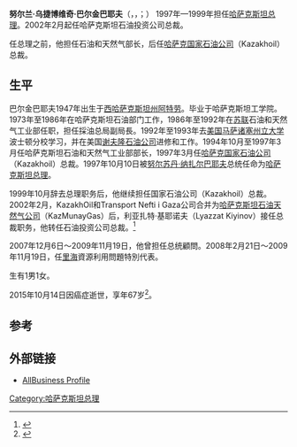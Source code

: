 {{Infobox officeholder
|name        = 努尔兰·尔金巴耶夫
|image       = 
|office      = 第3任[[哈萨克斯坦总理|哈萨克斯坦总理]]
|president   = [[努尔苏丹·纳扎尔巴耶夫|努尔苏丹·纳扎尔巴耶夫]]
|term_start  = 1997年10月10日
|term_end    = 1999年10月1日
|predecessor = [[阿克然·卡热格尔金|阿克然·卡热格尔金]]
|successor   = [[卡瑟姆-若马尔特·托卡耶夫|卡瑟姆-若马尔特·托卡耶夫]]
|birth_date  = {{birth date and age|1947|11|20|df=y}}
|birth_place = {{USSR}}[[哈薩克蘇維埃社會主義共和國|哈薩克]][[西哈萨克斯坦州|西哈萨克斯坦州]][[阿特劳|古里耶夫]]
|death_date  = 2015年10月14日
|death_place = {{flag|Kazakhstan}}[[阿特勞州|阿特勞州]][[阿特劳|阿特劳]]
|party       = [[哈萨克斯坦人民团结联盟|哈萨克斯坦人民团结联盟]]
}}
'''努尔兰·乌捷博维奇·巴尔金巴耶夫'''（{{lang-en|Nurlan Utebovich Balgimbayev}}，{{lang-kz|Нұрлан Өтепұлы Балғымбаев|Nurlan Ötepulı Balğımbayev}}，{{lang-ru|Нурлан Утебович Балгимбаев|Nurlán Uté'bovich Balgimbáyev}}；{{bd|1947年|11月20日|2015年|10月14日}}） 1997年—1999年担任[[哈萨克斯坦总理|哈萨克斯坦总理]]。2002年2月起任哈萨克斯坦石油投资公司总裁。

任总理之前，他担任石油和天然气部长，后任[[哈萨克国家石油公司|哈萨克国家石油公司]]（Kazakhoil）总裁。

==生平==
巴尔金巴耶夫1947年出生于[[西哈萨克斯坦州|西哈萨克斯坦州]][[阿特劳|阿特劳]]。毕业于哈萨克斯坦工学院。1973年至1986年在哈萨克斯坦石油部门工作，1986年至1992年在[[苏联|苏联]]石油和天然气工业部任职，担任採油总局副局長。1992年至1993年去[[美国|美国]][[马萨诸塞大学|马萨诸塞州立大学]]波士顿分校学习，并在美国[[雪佛龍|谢夫隆石油公司]]进修和工作。1994年10月至1997年3月任哈萨克斯坦石油和天然气工业部部长，1997年3月任[[哈萨克国家石油公司|哈萨克国家石油公司]]（Kazakhoil）总裁。1997年10月10日被[[努尔苏丹·纳扎尔巴耶夫|努尔苏丹·纳扎尔巴耶夫]]总统任命为[[哈萨克斯坦总理|哈萨克斯坦总理]]。

1999年10月辞去总理职务后，他继续担任国家石油公司（Kazakhoil）总裁。2002年2月，KazakhOil和Transport Nefti i Gaza公司合并为[[哈萨克斯坦石油天然气公司|哈萨克斯坦石油天然气公司]]（KazMunayGas）后，利亚扎特·基耶诺夫（Lyazzat Kiyinov）接任总裁职务，他转任石油投资公司总裁。<ref>{{Cite web |url=http://www.kmg.kz/main.php?page=inc%2Fposted&mid=4&showm=3&type=menu&lang=eng |title=存档副本 |accessdate=2020-10-02 |archive-date=2005-01-20 |archive-url=https://web.archive.org/web/20050120074641/http://www.kmg.kz/main.php?page=inc%2Fposted&mid=4&showm=3&type=menu&lang=eng |dead-url=no }}</ref>

2007年12月6日～2009年11月19日，他曾担任总统顧問。2008年2月21日～2009年11月19日，任[[里海|里海]]資源利用問題特別代表。

生有1男1女。

2015年10月14日因癌症逝世，享年67岁<ref>{{cite web|url=http://azh.kz/en/news/view/7211|title=Ex-Prime Minister of Kazakhstan Nurlan Balgimbayev Passed Away|work=azh.kz|accessdate=2015-10-15|archive-date=2015-10-17|archive-url=https://web.archive.org/web/20151017235512/http://azh.kz/en/news/view/7211|dead-url=no}}</ref>。

==参考==
{{reflist}}

==外部链接==
*[http://www.allbusiness.com/government/802261-1.html AllBusiness Profile] {{Wayback|url=http://www.allbusiness.com/government/802261-1.html |date=20120204170119 }}

{{哈萨克斯坦总理}}
{{normdaten}}
{{DEFAULTSORT:Balgimbayev, Nurlan}}
[[Category:哈萨克斯坦总理|Category:哈萨克斯坦总理]]